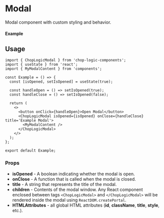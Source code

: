 
<Meta of={Modal} title='Modal' />

# Modal

Modal component with custom styling and behavior.

#### Example

<Canvas of={Modal.Default} />

## Usage

```tsx
import { ChopLogicModal } from 'chop-logic-components';
import { useState } from 'react';
import { MyModalContent } from 'components';

const Example = () => {
  const [isOpened, setIsOpened] = useState(true);

  const handleOpen = () => setIsOpened(true);
  const handleClose = () => setIsOpened(false);

  return (
    <>
      <button onClick={handleOpen}>Open Modal</button>
      <ChopLogicModal isOpened={isOpened} onClose={handleClose} title='Example Modal'>
        <MyModalContent />
      </ChopLogicModal>
    </>
  );
};

export default Example;
```

### Props

- **isOpened** - A boolean indicating whether the modal is open.
- **onClose** - A function that is called when the modal is closed.
- **title** - A string that represents the title of the modal.
- **children** - Contents of the modal window. Any React component enclosed between tags `<ChopLogicModal>` and `</ChopLogicModal>` will be rendered inside the modal using `ReactDOM.createPortal`.
- **HTMLAttributes** - all global HTML attributes (**id**, **className**, **title**, **style**, etc.).

